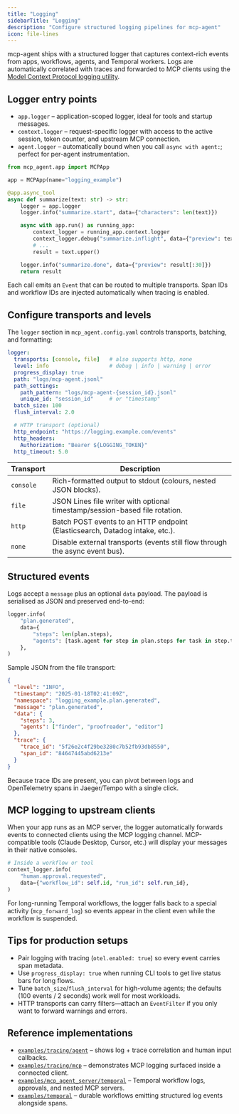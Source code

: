 ```yaml
---
title: "Logging"
sidebarTitle: "Logging"
description: "Configure structured logging pipelines for mcp-agent"
icon: file-lines
---
```


mcp-agent ships with a structured logger that captures context-rich events from apps, workflows, agents, and Temporal workers. Logs are automatically correlated with traces and forwarded to MCP clients using the [Model Context Protocol logging utility](https://modelcontextprotocol.io/specification/2025-06-18/server/utilities/logging).

## Logger entry points

- `app.logger` – application-scoped logger, ideal for tools and startup messages.
- `context.logger` – request-specific logger with access to the active session, token counter, and upstream MCP connection.
- `agent.logger` – automatically bound when you call `async with agent:`; perfect for per-agent instrumentation.

```python
from mcp_agent.app import MCPApp

app = MCPApp(name="logging_example")

@app.async_tool
async def summarize(text: str) -> str:
    logger = app.logger
    logger.info("summarize.start", data={"characters": len(text)})

    async with app.run() as running_app:
        context_logger = running_app.context.logger
        context_logger.debug("summarize.inflight", data={"preview": text[:30]})
        # ...
        result = text.upper()

    logger.info("summarize.done", data={"preview": result[:30]})
    return result
```

Each call emits an `Event` that can be routed to multiple transports. Span IDs and workflow IDs are injected automatically when tracing is enabled.

## Configure transports and levels

The `logger` section in `mcp_agent.config.yaml` controls transports, batching, and formatting:

```yaml
logger:
  transports: [console, file]   # also supports http, none
  level: info                   # debug | info | warning | error
  progress_display: true
  path: "logs/mcp-agent.jsonl"
  path_settings:
    path_pattern: "logs/mcp-agent-{session_id}.jsonl"
    unique_id: "session_id"     # or "timestamp"
  batch_size: 100
  flush_interval: 2.0

  # HTTP transport (optional)
  http_endpoint: "https://logging.example.com/events"
  http_headers:
    Authorization: "Bearer ${LOGGING_TOKEN}"
  http_timeout: 5.0
```

| Transport | Description |
| --- | --- |
| `console` | Rich-formatted output to stdout (colours, nested JSON blocks). |
| `file` | JSON Lines file writer with optional timestamp/session-based file rotation. |
| `http` | Batch POST events to an HTTP endpoint (Elasticsearch, Datadog intake, etc.). |
| `none` | Disable external transports (events still flow through the async event bus). |

## Structured events

Logs accept a `message` plus an optional `data` payload. The payload is serialised as JSON and preserved end-to-end:

```python
logger.info(
    "plan.generated",
    data={
        "steps": len(plan.steps),
        "agents": [task.agent for step in plan.steps for task in step.tasks],
    },
)
```

Sample JSON from the file transport:

```json
{
  "level": "INFO",
  "timestamp": "2025-01-18T02:41:09Z",
  "namespace": "logging_example.plan.generated",
  "message": "plan.generated",
  "data": {
    "steps": 3,
    "agents": ["finder", "proofreader", "editor"]
  },
  "trace": {
    "trace_id": "5f26e2c4f29be3280c7b52fb93db8550",
    "span_id": "84647445abd6213e"
  }
}
```

Because trace IDs are present, you can pivot between logs and OpenTelemetry spans in Jaeger/Tempo with a single click.

## MCP logging to upstream clients

When your app runs as an MCP server, the logger automatically forwards events to connected clients using the MCP logging channel. MCP-compatible tools (Claude Desktop, Cursor, etc.) will display your messages in their native consoles.

```python
# Inside a workflow or tool
context_logger.info(
    "human.approval.requested",
    data={"workflow_id": self.id, "run_id": self.run_id},
)
```

For long-running Temporal workflows, the logger falls back to a special activity (`mcp_forward_log`) so events appear in the client even while the workflow is suspended.

## Tips for production setups

- Pair logging with tracing (`otel.enabled: true`) so every event carries span metadata.
- Use `progress_display: true` when running CLI tools to get live status bars for long flows.
- Tune `batch_size`/`flush_interval` for high-volume agents; the defaults (100 events / 2 seconds) work well for most workloads.
- HTTP transports can carry filters—attach an `EventFilter` if you only want to forward warnings and errors.

## Reference implementations

- [`examples/tracing/agent`](https://github.com/lastmile-ai/mcp-agent/tree/main/examples/tracing/agent) – shows log + trace correlation and human input callbacks.
- [`examples/tracing/mcp`](https://github.com/lastmile-ai/mcp-agent/tree/main/examples/tracing/mcp) – demonstrates MCP logging surfaced inside a connected client.
- [`examples/mcp_agent_server/temporal`](https://github.com/lastmile-ai/mcp-agent/tree/main/examples/mcp_agent_server/temporal) – Temporal workflow logs, approvals, and nested MCP servers.
- [`examples/temporal`](https://github.com/lastmile-ai/mcp-agent/tree/main/examples/temporal) – durable workflows emitting structured log events alongside spans.

